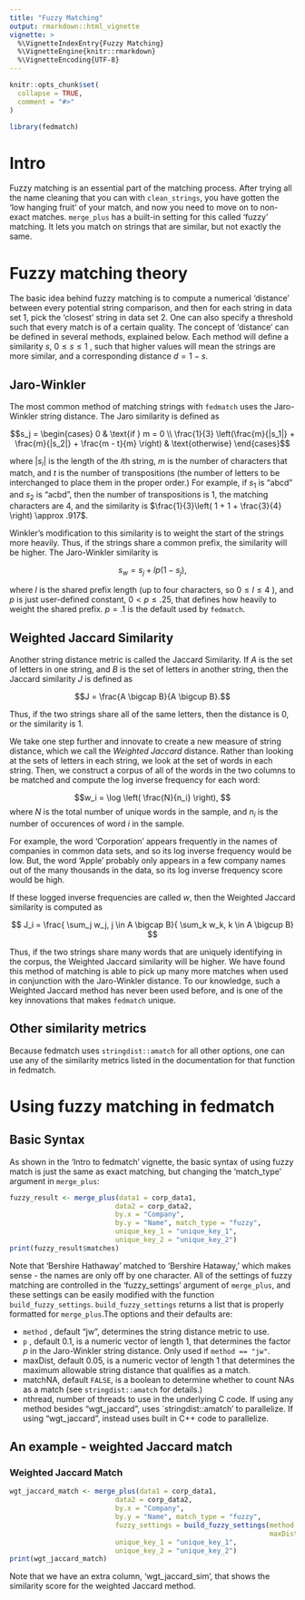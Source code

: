 ```yaml
---
title: "Fuzzy Matching"
output: rmarkdown::html_vignette
vignette: >
  %\VignetteIndexEntry{Fuzzy Matching}
  %\VignetteEngine{knitr::rmarkdown}
  %\VignetteEncoding{UTF-8}
---
```


```r
knitr::opts_chunk$set(
  collapse = TRUE,
  comment = "#>"
)
```

```r
library(fedmatch)
```

# Intro

Fuzzy matching is an essential part of the matching process. After trying all the name cleaning that you can with `clean_strings`, you have gotten the 'low hanging fruit' of your match, and now you need to move on to non-exact matches. `merge_plus` has a built-in setting for this called 'fuzzy' matching. It lets you match on strings that are similar, but not exactly the same.

# Fuzzy matching theory

The basic idea behind fuzzy matching is to compute a numerical 'distance' between every potential string comparison, and then for each string in data set 1, pick the 'closest' string in data set 2. One can also specify a threshold such that every match is of a certain quality. The concept of 'distance' can be defined in several methods, explained below. Each method will define a similarity $s$, $0 \leq s \leq 1$ , such that higher values will mean the strings are more similar, and a corresponding distance $d = 1 - s$.

## Jaro-Winkler

The most common method of matching strings with `fedmatch` uses the Jaro-Winkler string distance. The Jaro similarity is defined as

$$s_j = \begin{cases} 0 &  \text{if } m = 0 \\ \frac{1}{3} \left(\frac{m}{|s_1|} + \frac{m}{|s_2|} + \frac{m - t}{m} \right) & \text{otherwise} \end{cases}$$

where $|s_i|$ is the length of the $i$th string, $m$ is the number of characters that match, and $t$ is the number of transpositions (the number of letters to be interchanged to place them in the proper order.) For example, if $s_1$ is "abcd" and $s_2$ is "acbd", then the number of transpositions is 1, the matching characters are 4, and the similarity is $\frac{1}{3}\left( 1 + 1 + \frac{3}{4} \right) \approx .917$.

Winkler's modification to this similarity is to weight the start of the strings more heavily. Thus, if the strings share a common prefix, the similarity will be higher. The Jaro-Winkler similarity is

$$s_w = s_j + l p (1-s_j),$$

where $l$ is the shared prefix length (up to four characters, so $0 \leq l \leq 4$ ), and $p$ is just user-defined constant, $0 < p \leq .25$, that defines how heavily to weight the shared prefix. $p=.1$ is the default used by `fedmatch`.

## Weighted Jaccard Similarity

Another string distance metric is called the Jaccard Similarity. If $A$ is the set of letters in one string, and $B$ is the set of letters in another string, then the Jaccard similarity $J$ is defined as

$$J = \frac{A \bigcap B}{A \bigcup B}.$$

Thus, if the two strings share all of the same letters, then the distance is 0, or the similarity is 1.

We take one step further and innovate to create a new measure of string distance, which we call the *Weighted Jaccard* distance. Rather than looking at the sets of letters in each string, we look at the set of words in each string. Then, we construct a corpus of all of the words in the two columns to be matched and compute the log inverse frequency for each word:

$$w_i = \log \left( \frac{N}{n_i} \right), $$
where $N$ is the total number of unique words in the sample, and $n_i$ is the number of occurences of word $i$ in the sample.

For example, the word 'Corporation' appears frequently in the names of companies in common data sets, and so its log inverse frequency would be low. But, the word 'Apple' probably only appears in a few company names out of the many thousands in the data, so its log inverse frequency score would be high.

 If these logged inverse frequencies are called $w$, then the Weighted Jaccard similarity is computed as

$$ J_i = \frac{ \sum_j w_j,  j \in A \bigcap B}{ \sum_k w_k, k \in A \bigcup B} $$ 

Thus, if the two strings share many words that are uniquely identifying in the corpus, the Weighted Jaccard similarity will be higher. We have found this method of matching is able to pick up many more matches when used in conjunction with the Jaro-Winkler distance. To our knowledge, such a Weighted Jaccard method has never been used before, and is one of the key innovations that makes `fedmatch` unique.\

## Other similarity metrics

Because fedmatch uses `stringdist::amatch` for all other options, one can use any of the similarity metrics listed in the documentation for that function in fedmatch.

# Using fuzzy matching in fedmatch

## Basic Syntax

As shown in the 'Intro to fedmatch' vignette, the basic syntax of using fuzzy match is just the same as exact matching, but changing the 'match_type' argument in `merge_plus`:

```r
fuzzy_result <- merge_plus(data1 = corp_data1, 
                          data2 = corp_data2,
                          by.x = "Company",
                          by.y = "Name", match_type = "fuzzy", 
                          unique_key_1 = "unique_key_1",
                          unique_key_2 = "unique_key_2")
print(fuzzy_result$matches)
```

Note that 'Bershire Hathaway' matched to 'Bershire Hataway,' which makes sense - the names are only off by one character. All of the settings of fuzzy matching are controlled in the 'fuzzy_settings' argument of `merge_plus`, and these settings can be easily modified with the function `build_fuzzy_settings`. `build_fuzzy_settings` returns a list that is properly formatted for `merge_plus`.The options and their defaults are: 

- `method` , default "jw", determines the string distance metric to use.
- `p` , default 0.1, is a numeric vector of length 1, that determines the factor $p$ in the Jaro-Winkler string distance. Only used if `method == "jw"`.
- maxDist, default 0.05, is a numeric vector of length 1 that determines the maximum allowable string distance that qualifies as a match.
- matchNA, default `FALSE`, is a boolean to determine whether to count NAs as a match (see `stringdist::amatch` for details.)
- nthread, number of threads to use in the underlying C code. If using any method besides "wgt_jaccard", uses `stringdist::amatch' to parallelize. If using "wgt_jaccard", instead uses built in C++ code to parallelize.

## An example - weighted Jaccard match

### Weighted Jaccard Match
```r
wgt_jaccard_match <- merge_plus(data1 = corp_data1, 
                          data2 = corp_data2,
                          by.x = "Company",
                          by.y = "Name", match_type = "fuzzy", 
                          fuzzy_settings = build_fuzzy_settings(method = "wgt_jaccard",
                                                                maxDist = .5),
                          unique_key_1 = "unique_key_1",
                          unique_key_2 = "unique_key_2")
print(wgt_jaccard_match)
```

Note that we have an extra column, 'wgt_jaccard_sim', that shows the similarity score for the weighted Jaccard method.

